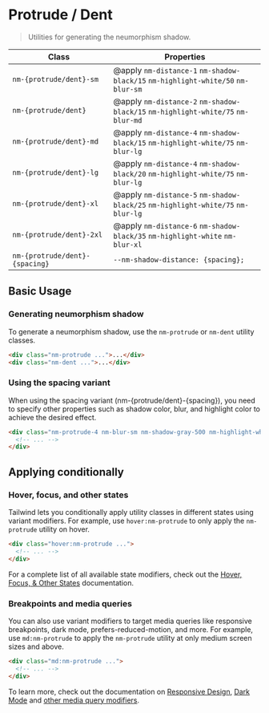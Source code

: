 
<Meta title="API Documentation/Shadow" />

# **Protrude / Dent**

> Utilities for generating the neumorphism shadow.

| Class                          | Properties                                                                       |
| ------------------------------ | -------------------------------------------------------------------------------- |
| `nm-{protrude/dent}-sm`        | @apply `nm-distance-1` `nm-shadow-black/15` `nm-highlight-white/50` `nm-blur-sm` |
| `nm-{protrude/dent}`           | @apply `nm-distance-2` `nm-shadow-black/15` `nm-highlight-white/75` `nm-blur-md` |
| `nm-{protrude/dent}-md`        | @apply `nm-distance-4` `nm-shadow-black/15` `nm-highlight-white/75` `nm-blur-lg` |
| `nm-{protrude/dent}-lg`        | @apply `nm-distance-4` `nm-shadow-black/20` `nm-highlight-white/75` `nm-blur-lg` |
| `nm-{protrude/dent}-xl`        | @apply `nm-distance-5` `nm-shadow-black/25` `nm-highlight-white/75` `nm-blur-lg` |
| `nm-{protrude/dent}-2xl`       | @apply `nm-distance-6` `nm-shadow-black/35` `nm-highlight-white` `nm-blur-xl`    |
| `nm-{protrude/dent}-{spacing}` | `--nm-shadow-distance: {spacing};`                                               |

## Basic Usage

### Generating neumorphism shadow

To generate a neumorphism shadow, use the `nm-protrude` or `nm-dent` utility classes.

```html
<div class="nm-protrude ...">...</div>
<div class="nm-dent ...">...</div>
```

### Using the spacing variant

When using the spacing variant (nm-{protrude/dent}-{spacing}), you need to specify other properties such as shadow color, blur, and highlight color to achieve the desired effect.

```html
<div class="nm-protrude-4 nm-blur-sm nm-shadow-gray-500 nm-highlight-white">
  <!-- ... -->
</div>
```

## Applying conditionally

### Hover, focus, and other states

Tailwind lets you conditionally apply utility classes in different states using variant modifiers. For example, use `hover:nm-protrude` to only apply the `nm-protrude` utility on hover.

```html
<div class="hover:nm-protrude ...">
  <!-- ... -->
</div>
```

For a complete list of all available state modifiers, check out the [Hover, Focus, & Other States](https://tailwindcss.com/docs/hover-focus-and-other-states) documentation.

### Breakpoints and media queries

You can also use variant modifiers to target media queries like responsive breakpoints, dark mode, prefers-reduced-motion, and more. For example, use `md:nm-protrude` to apply the `nm-protrude` utility at only medium screen sizes and above.

```html
<div class="md:nm-protrude ...">
  <!-- ... -->
</div>
```

To learn more, check out the documentation on [Responsive Design](https://tailwindcss.com/docs/responsive-design), [Dark Mode](https://tailwindcss.com/docs/dark-mode) and [other media query modifiers](https://tailwindcss.com/docs/hover-focus-and-other-states#media-queries).
